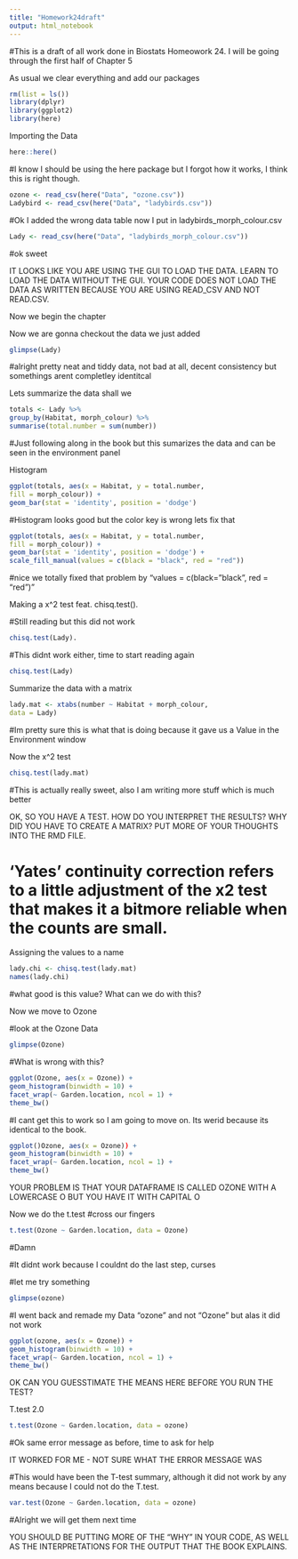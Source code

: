 ```yaml
---
title: "Homework24draft"
output: html_notebook
---
```


#This is a draft of all work done in Biostats Homeowork 24. I will be going through the first half of Chapter 5 

As usual we clear everything and add our packages
```r
rm(list = ls())
library(dplyr)
library(ggplot2)
library(here)
```

Importing the Data
```r
here::here()
```
#I know I should be using the here package but I forgot how it works, I think this is right though.
```r
ozone <- read_csv(here("Data", "ozone.csv"))
Ladybird <- read_csv(here("Data", "ladybirds.csv"))
```

#Ok I added the wrong data table now I put in ladybirds_morph_colour.csv
```r
Lady <- read_csv(here("Data", "ladybirds_morph_colour.csv"))
```
#ok sweet

IT LOOKS LIKE YOU ARE USING THE GUI TO LOAD THE DATA. LEARN TO LOAD THE DATA WITHOUT THE GUI. YOUR CODE DOES NOT LOAD THE DATA AS WRITTEN BECAUSE YOU ARE USING READ_CSV AND NOT READ.CSV.

Now we begin the chapter

Now we are gonna checkout the data we just added
```r
glimpse(Lady)
```
#alright pretty neat and tiddy data, not bad at all, decent consistency but somethings arent completley identitcal

Lets summarize the data shall we
```r
totals <- Lady %>%
group_by(Habitat, morph_colour) %>%
summarise(total.number = sum(number))
```
#Just following along in the book but this sumarizes the data and can be seen in the environment panel

Histogram
```r
ggplot(totals, aes(x = Habitat, y = total.number,
fill = morph_colour)) +
geom_bar(stat = 'identity', position = 'dodge')
```
#Histogram looks good but the color key is wrong lets fix that

```r
ggplot(totals, aes(x = Habitat, y = total.number,
fill = morph_colour)) +
geom_bar(stat = 'identity', position = 'dodge') +
scale_fill_manual(values = c(black = "black", red = "red"))
```
#nice we totally fixed that problem by "values = c(black= "black", red = "red")"

Making a x^2 test feat. chisq.test(). 

#Still reading but this did not work 
```r
chisq.test(Lady).
```


#This didnt work either, time to start reading again 
```r
chisq.test(Lady)
```

Summarize the data with a matrix
```r
lady.mat <- xtabs(number ~ Habitat + morph_colour,
data = Lady)
```
#Im pretty sure this is what that is doing because it gave us a Value in the Environment window

Now the x^2 test 
```r
chisq.test(lady.mat)
```
#This is actually really sweet, also I am writing more stuff which is much better

OK, SO YOU HAVE A TEST. HOW DO YOU INTERPRET THE RESULTS? WHY DID YOU HAVE TO CREATE A MATRIX? PUT MORE OF YOUR THOUGHTS INTO THE RMD FILE.

# ‘Yates’ continuity correction refers to a little adjustment of the x2 test that makes it a bitmore reliable when the counts are small. 

Assigning the values to a name
```r
lady.chi <- chisq.test(lady.mat)
names(lady.chi)
```
#what good is this value? What can we do with this?

Now we move to Ozone

#look at the Ozone Data
```r
glimpse(Ozone)
```

#What is wrong with this?
```r
ggplot(Ozone, aes(x = Ozone)) +
geom_histogram(binwidth = 10) +
facet_wrap(~ Garden.location, ncol = 1) +
theme_bw()
```

#I cant get this to work so I am going to move on. Its werid because its identical to the book.
```r
ggplot()Ozone, aes(x = Ozone)) +
geom_histogram(binwidth = 10) +
facet_wrap(~ Garden.location, ncol = 1) +
theme_bw()
```

YOUR PROBLEM IS THAT YOUR DATAFRAME IS CALLED OZONE WITH A LOWERCASE O BUT YOU HAVE IT WITH CAPITAL O

Now we do the t.test
#cross our fingers 

```r
t.test(Ozone ~ Garden.location, data = Ozone)
```
#Damn

#It didnt work because I couldnt do the last step, curses

#let me try something
```r
glimpse(ozone)
```
#I went back and remade my Data "ozone" and not "Ozone" but alas it did not work

```r
ggplot(ozone, aes(x = Ozone)) +
geom_histogram(binwidth = 10) +
facet_wrap(~ Garden.location, ncol = 1) +
theme_bw()
```
OK CAN YOU GUESSTIMATE THE MEANS HERE BEFORE YOU RUN THE TEST?

T.test 2.0

```r
t.test(Ozone ~ Garden.location, data = ozone)
```

#Ok same error message as before, time to ask for help

IT WORKED FOR ME - NOT SURE WHAT THE ERROR MESSAGE WAS

#This would have been the T-test summary, although it did not work by any means because I could not do the T.test.
```r
var.test(Ozone ~ Garden.location, data = ozone)
```

#Alright we will get them next time

YOU SHOULD BE PUTTING MORE OF THE "WHY" IN YOUR CODE, AS WELL AS THE INTERPRETATIONS FOR THE OUTPUT THAT THE BOOK EXPLAINS.
